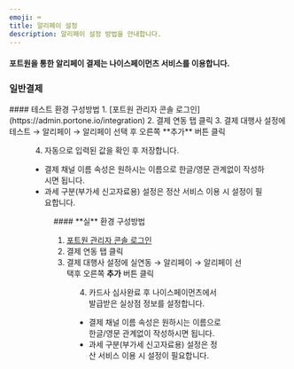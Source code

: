 ```yaml
---
emoji: ⌨
title: 알리페이 설정
description: 알리페이 설정 방법을 안내합니다.
---
```




#### 포트원을 통한 알리페이 결제는 나이스페이먼츠 서비스를 이용합니다.

### 일반결제

<Tabs>
<Tab title="테스트 결제">
#### 테스트 환경 구성방법
1. [포트원 관리자 콘솔 로그인](https://admin.portone.io/integration)
2. 결제 연동 탭 클릭
3. 결제 대행사 설정에 테스트 → 알리페이 → 알리페이 선택 후 오른쪽 **추가** 버튼 클릭


<Figure src={image1} caption="테스트 설정 예시" />

4. 자동으로 입력된 값을 확인 후 저장합니다.

- 결제 채널 이름 속성은 원하시는 이름으로 한글/영문 관계없이 작성하시면 됩니다.
- 과세 구분(부가세 신고자료용) 설정은 정산 서비스 이용 시 설정이 필요합니다.


<Figure src={image2} caption="테스트 상세 설정 예시" />

</Tab>

<Tab title="실 결제">
#### **실** 환경 구성방법

1. [포트원 관리자 콘솔 로그인](https://admin.portone.io/integration)
2. 결제 연동 탭 클릭
3. 결제 대행사 설정에 실연동 → 알리페이 → 알리페이 선택후 오른쪽 **추가** 버튼 클릭


<Figure src={image3} caption="실 계정 설정 예시" />

4. 카드사 심사완료 후 나이스페이먼츠에서 발급받은 실상점 정보를 설정합니다.

- 결제 채널 이름 속성은 원하시는 이름으로 한글/영문 관계없이 작성하시면 됩니다.
- 과세 구분(부가세 신고자료용) 설정은 정산 서비스 이용 시 설정이 필요합니다.


<Figure src={image4} caption="실 계정 상세 설정 예시" />

</Tab>
</Tabs>

